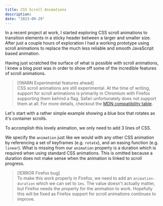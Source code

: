 ```yaml
---
title: CSS Scroll Animations
description:
date: "2023-09-29"
---
```



In a recent project at work, I started exploring CSS scroll animations to
transition elements in a sticky header between a larger and smaller size. After
just a couple hours of exploration I had a working prototype using scroll
animations to replace the much less reliable and smooth JavaScript based
animation.

Having just scratched the surface of what is possible with scroll animations, I
knew a blog post was in order to show off some of the incredible features of
scroll animations.

> [!WARN Experimental features ahead]  
> CSS scroll animations are still experimental. At the time of writing, support
> for scroll animations is primarily in Chromium with Firefox supporting them
> behind a flag. Safari unfortunately does not support them at all. For more
> details, checkout the
> [MDN compatibility table](https://developer.mozilla.org/en-US/docs/Web/CSS/animation-timeline#browser_compatibility).

Let's start with a rather simple example showing a blue box that rotates as it's
container scrolls.

<Demo>
  <BasicScroll />
</Demo>

To accomplish this lovely animation, we only need to add 3 lines of CSS.

<CodeBlock filename="BasicScroll.css" highlight="{28-30}" />

We specify the `animation` just like we would with any other CSS animation by
referencing a set of keyframes (e.g. `rotate`), and an easing function (e.g.
`linear`). What is missing from our `animation` property is a duration which is
required when using standard CSS animations. This is omitted because a duration
does not make sense when the animation is linked to scroll progress.

> [!ERROR Firefox bug]  
> To make this work properly in Firefox, we need to add an `animation-duration`
> which we can set to `1ms`. The value doesn't actually matter, but Firefox
> needs the property for the animation to work. Hopefully this will be fixed as
> Firefox support for scroll animations continues to improve.
